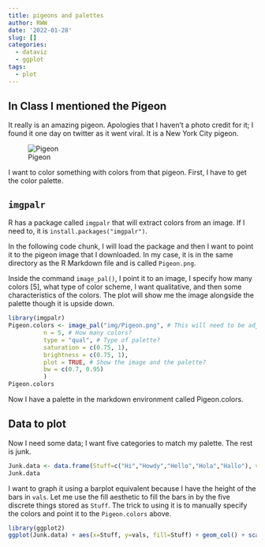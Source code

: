 ```yaml
---
title: pigeons and palettes
author: RWW
date: '2022-01-28'
slug: []
categories:
  - dataviz
  - ggplot
tags:
  - plot
---
```



## In Class I mentioned the Pigeon

It really is an amazing pigeon.  Apologies that I haven't a photo credit for it; I found it one day on twitter as it went viral.  It is a New York City pigeon.

![Pigeon](img/Pigeon.png)

I want to color something with colors from that pigeon.  First, I have to get the color palette.

## `imgpalr`

R has a package called `imgpalr` that will extract colors from an image.  If I need to, it is `install.packages("imgpalr")`.

In the following code chunk, I will load the package and then I want to point it to the pigeon image that I downloaded.  In my case, it is in the same directory as the R Markdown file and is called `Pigeon.png`.

Inside the command `image_pal()`, I point it to an image, I specify how many colors [5], what type of color scheme, I want qualitative, and then some characteristics of the colors.  The plot will show me the image alongside the palette though it is upside down.

```r
library(imgpalr)
Pigeon.colors <- image_pal("img/Pigeon.png", # This will need to be adjusted to the actual file location on your computer.  Mine is in my downloads.
          n = 5, # How many colors?
          type = "qual", # Type of palette?
          saturation = c(0.75, 1), 
          brightness = c(0.75, 1), 
          plot = TRUE, # Show the image and the palette?
          bw = c(0.7, 0.95)
          )
Pigeon.colors
```

Now I have a palette in the markdown environment called Pigeon.colors.  

## Data to plot

Now I need some data; I want five categories to match my palette.  The rest is junk.

```r
Junk.data <- data.frame(Stuff=c("Hi","Howdy","Hello","Hola","Hallo"), vals = runif(5, 0, 1))
Junk.data
```

I want to graph it using a barplot equivalent because I have the height of the bars in `vals`.  Let me use the fill aesthetic to fill the bars in by the five discrete things stored as `Stuff`.  The trick to using it is to manually specify the colors and point it to the `Pigeon.colors` above.

```r
library(ggplot2)
ggplot(Junk.data) + aes(x=Stuff, y=vals, fill=Stuff) + geom_col() + scale_fill_manual(values = Pigeon.colors)
```
